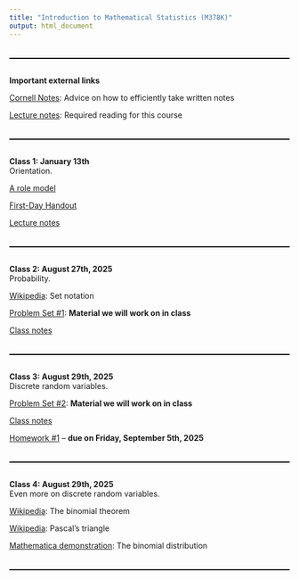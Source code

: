 ```yaml
---
title: "Introduction to Mathematical Statistics (M378K)"
output: html_document
---
```


<style>
  hr {
      position: relative; 
            top: 20px; 
            border: none; 
            height: 2px; 
            background: black; 
            margin-bottom: 50px; 
  }
</style>

---

**Important external links**

[Cornell Notes](http://lsc.cornell.edu/how-to-study/taking-notes/cornell-note-taking-system/): Advice on how to efficiently take written notes

[Lecture notes](https://web.ma.utexas.edu/users/gordanz/lecture_notes_page.html): Required reading for this course

---



**Class 1: January 13th**<br>
Orientation. <br>

[A role model](pics/bilbo.jpeg)

[First-Day Handout](syllabus/syllabus-59140.html)

[Lecture notes](https://web.ma.utexas.edu/users/gordanz/lecture_notes_page.html)

---

**Class 2: August 27th, 2025**<br>
Probability.<br> 

[Wikipedia](https://en.wikibooks.org/wiki/Set_Theory/Sets): Set notation

[Problem Set #1](problem-sets/m378k-ps1-omega-probs.pdf):  **Material we will work on in class**

[Class notes](notes/m378k-aug-27-2025.pdf)

---

**Class 3: August 29th, 2025**<br>
Discrete random variables.<br>

[Problem Set #2](problem-sets/m378k-ps2-discrete-defn.pdf):  **Material we will work on in class**

[Class notes](notes/m378k-aug-29-2025.pdf)

[Homework #1](hw/m378k-hw1-prereqs.pdf) -- **due on Friday, September 5th, 2025**

---

**Class 4: August 29th, 2025**<br>
Even more on discrete random variables.<br>

<!--
[Class notes](notes/m378k-jan-22-2025.pdf)
-->

[Wikipedia](https://en.wikipedia.org/wiki/Binomial_theorem): The binomial theorem 

[Wikipedia](https://en.wikipedia.org/wiki/Pascal%27s_triangle): Pascal's triangle

[Mathematica demonstration](https://demonstrations.wolfram.com/BinomialProbabilityDistribution/): The binomial distribution

---

<!--

**Class 5: January 24th, 2025**<br>
More about named discrete distributions.<br>

[Problem Set #3](problem-sets/m378k-ps3-discrete-probs.pdf):  **Problems we will work on in class**

[Mathematica demonstration](https://demonstrations.wolfram.com/GeometricDistribution/): The geometric distribution

[Wikipedia](https://en.wikipedia.org/wiki/Poisson_distribution): The Poisson distribution

[Problem Set #3](problem-sets/m378k-ps3-discrete-solns.pdf):  **Solutions**

Expectation.<br>

[Problem Set #4](problem-sets/m378k-ps4-discrete-exp-var-probs.pdf):  **Problems we will work on in class**

[Class notes](notes/m378k-jan-24-2025.pdf)

[Problem Set #4](problem-sets/m378k-ps4-discrete-exp-var-solns.pdf):  **Solutions**

[Homework #1](hw/m378k-hw1-prereqs-solns.pdf) -- **solutions**

[Homework #2](hw/m378k-hw2-discrete.pdf) -- **due on Friday, January 31st, 2025**

---

**Class 6: January 27th**<br>
Variance.<br>

[Class notes](notes/m378k-jan-27-2025.pdf)


---

**Class 7: January 29th**<br>
Continuous distributions.<br>

[Problem Set #5](problem-sets/m378k-ps5-continuous-probs.pdf):  **Problems we will work on in class**

[Class notes](notes/m378k-jan-29-2025.pdf)

---

**Class 8: January 31st, 2025**<br>
More on continuous distributions.<br> 

[The Normal Distribution](http://demonstrations.wolfram.com/TheNormalDistribution/) from the [Wolfram Demonstrations Project](http://demonstrations.wolfram.com/){.demonstrationHyperlink} by Ian McLeod 

[Area of a Normal Distribution](http://demonstrations.wolfram.com/AreaOfANormalDistribution/){.demonstrationHyperlink} from the [Wolfram Demonstrations Project](http://demonstrations.wolfram.com/){.demonstrationHyperlink} by Eric Schulz 

[Class notes](notes/m378k-jan-31-2025.pdf)

[Problem Set #5](problem-sets/m378k-ps5-continuous-solns.pdf):  **Solutions**

[Homework #2](hw/m378k-hw2-discrete-solns.pdf) -- **solutions**

[Homework #3](hw/m378k-hw3-expectation-probs.pdf) -- **due on Friday, February 7th, 2025**

---

**Class 9: February 3rd, 2025**<br>
Cumulative distribution functions.<br>

[Problem Set #6](problem-sets/m378k-ps6-cdf-probs.pdf):  **Problems we will work on in class**

[Class notes](notes/m378k-feb-03-2025.pdf)

[Problem Set #6](problem-sets/m378k-ps6-cdf-solns.pdf):  **Solutions**

---

**Class 10: February 5th, 2025**<br>
More on the cumulative distribution function.<br>

[Problem Set #7](problem-sets/m378k-ps7-cdf-cont-probs.pdf):  **Problems we will work on in class**

[Standard normal table](notes/std-normal-table.pdf)

[`R` code on the normal](code/normal.R)

[Class notes](notes/m378k-feb-05-2025.pdf)

[Problem Set #7](problem-sets/m378k-ps7-cdf-cont-solns.pdf):  **Solutions**

[In-Term One](exams/m378k-one-topics.pdf): Topics

[Practice for In-Term One](exams/m378k-one-sample-probs.pdf) -- **problems** 

[Practice for In-Term One](exams/m378k-one-sample-solns.pdf) -- **solutions** 

---

**Class 11: February 7th, 2025**<br>
Random vectors.<br>

[Class notes](notes/m378k-feb-07-2025.pdf)

[Homework #3](hw/m378k-hw3-expectation-solns.pdf) -- **solutions**

---

**Class 12: February 10th, 2025**<br>
More on random vectors.<br>

[Class notes](notes/m378k-feb-10-2025.pdf)

---

**Class 13: February 12th, 2025**<br>
<span style="color: red;">**In-Term One**</span><br>

[In-Term One](exams/m378k-one-solns.pdf) -- **solutions** 

---

**Class 14: February 14th, 2025**<br>
Transformations of random variables.<br>

[Problem Set #8](problem-sets/m378k-ps8-transformations-probs.pdf):  **Problems we will work on in class**

[Class notes](notes/m378k-feb-14-2025.pdf)

[Problem Set #8](problem-sets/m378k-ps8-transformations-solns.pdf):  **Solutions**

[Homework #4](hw/m378k-hw4-transformations-probs.pdf) -- **due on Friday, February 21st, 2025**

---

**Class 15: February 17th, 2025**<br>
More on transformations of random variables.The triangle distribution. The $\chi^2-$distribution.<br>

[Class notes](notes/m378k-feb-17-2025.pdf)

---
 
**Class 16: February 19th, 2025**<br>
Moment generating functions.<br>

[Problem Set #9](problem-sets/m378k-ps9-mgf-probs.pdf):  **Problems we will work on in class**

[Class notes](notes/m378k-feb-19-2025.pdf)

---

**Class 17: February 21st, 2025**<br>
More on the moment generating functions.<br>

[Class notes](notes/m378k-feb-21-2025.pdf)

[Problem Set #9](problem-sets/m378k-ps9-mgf-solns.pdf):  **Solutions**

[Homework #4](hw/m378k-hw4-transformations-solns.pdf) -- **solutions**

[Homework #5](hw/m378k-hw5-mgf-probs.pdf) -- **due on Friday, February 28th, 2025**

---

**Class 18: February 24th, 2025**<br>
More on the normal distribution.<br>

[Standard Normal Distribution Areas](http://demonstrations.wolfram.com/StandardNormalDistributionAreas/){.demonstrationHyperlink} from the [Wolfram Demonstrations Project](http://demonstrations.wolfram.com/){.demonstrationHyperlink} by Ian McLeod 

[Problem Set #10](problem-sets/m378k-ps10-normal-probs.pdf):  **Problems we will work on in class**

[Problem Set #10](problem-sets/m378k-ps10-normal-solns.pdf):  **Solutions**

De Moivre-Laplace.<br>

[Problem Set #11](problem-sets/m378k-ps11-dML-probs.pdf):  **Problems we will work on in class**

[Mathematica demonstration](http://demonstrations.wolfram.com/IllustratingTheCentralLimitTheoremWithSumsOfBernoulliRandomV/): The Normal Approximation to the Binomial Distribution

[The R-script from class](code/dML-pres.R)

[Class notes](notes/m378k-feb-24-2025.pdf)

[Problem Set #11](problem-sets/m378k-ps11-dML-solns.pdf):  **Solutions**

---

**Class 19: February 26th, 2025**<br>
The Central Limit Theorem.<br>

[Problem Set #12](problem-sets/m378k-ps12-clt-probs.pdf):  **Problems we will work on in class**

[Class notes](notes/m378k-feb-26-2025.pdf)

[Problem Set #12](problem-sets/m378k-ps12-clt-solns.pdf):  **Solutions**

---

**Class 20: February 28th, 2025**<br>
More on the $\chi^2-$distribution.<br>

[Zed Statistics video](https://youtu.be/80ffqpZdKiA?si=qzwSLzEZOKbDlRc7): The $\chi^2-$ distribution. 

[Mathematica demonstration: The Chi-Squared Distribution](http://demonstrations.wolfram.com/TheChiSquaredDistribution/)

[Mathematica demonstration: Tail Areas under the Chi-Squared Distribution](https://demonstrations.wolfram.com/TailAreasUnderChiSquaredDistributions/#embed)

[A $\chi^2-$table](notes/chi-squared-table-better.pdf)

The $\Gamma-$distribution.<br>

[Class notes](notes/m378k-feb-28-2025.pdf)

[The R-script from class](code/gamma-clt.R)

[Homework #5](hw/m378k-hw5-mgf-solns.pdf) -- **solutions**

[Homework #6](hw/m378k-hw6-gamma-probs.pdf) -- **due on Friday, March 7th, 2025**

---

**Class 21: March 3rd, 2025**<br>
The statistical set-up. Order statistics.<br>

[Problem Set #13](problem-sets/m378k-ps13-order-stats-probs.pdf):  **Problems we will work on in class**

[Class notes](notes/m378k-mar-03-2025.pdf)

[Problem Set #13](problem-sets/m378k-ps13-order-stats-solns.pdf):  **Solutions**

---

**Class 22: March 5th, 2025**<br>
Sampling distributions.<br>

[Problem Set #14](problem-sets/m378k-ps14-statistics-probs.pdf):  **Problems we will work on in class**

[Class notes](notes/m378k-mar-05-2025.pdf)

[Problem Set #14](problem-sets/m378k-ps14-statistics-solns.pdf):  **Solutions**

[In-Term Two](exams/m378k-two-topics.pdf): Topics

[Practice for In-Term Two](exams/m378k-two-sample-probs.pdf) -- **problems** 

[Practice for In-Term Two](exams/m378k-two-sample-solns.pdf) -- **solutions** 

---

**Class 23: March 7th, 2025**<br>
Estimators. Bias.<br>

[Class notes](notes/m378k-mar-07-2025.pdf)

[Homework #6](hw/m378k-hw6-gamma-solns.pdf) -- **solutions**

---

**Class 24: March 10th, 2025**<br>
Mean squared error.<br>

[Problem Set #15](problem-sets/m378k-ps15-bias-mse-probs.pdf):  **Problems we will work on in class**

[Class notes](notes/m378k-mar-10-2025.pdf)

[Homework #7](hw/m378k-hw7-statistics-probs.pdf) -- **due on Friday, March 28th, 2025**

---

**Class 25: March 12th, 2025**<br>
<span style="color: red;">**In-Term Two**</span><br>

[In-Term Two](exams/m378k-two-solns.pdf) -- **solutions** 

---

**Class 26: March 14th, 2025**<br>
More on MSE.<br>

[Class notes](notes/m378k-mar-14-2025.pdf)

[Problem Set #15](problem-sets/m378k-ps15-bias-mse-solns.pdf):  **solutions**

[Homework #8](hw/m378k-hw8-goodness-probs.pdf) -- **due on Friday, April 4th, 2025**

---

**Class 27: March 24th, 2025**<br>
Confidence intervals.<br>

[Class notes](notes/m378k-mar-24-2025.pdf)

---

**Class 28: March 26th, 2025**<br>
More on confidence intervals.<br>

[Problem Set #16](problem-sets/m378k-ps16-conf-int-probs.pdf):  **Problems we will work on in class**

[Class notes](notes/m378k-mar-26-2025.pdf)

---

**Class 29: March 28th, 2025**<br>
Approximate confidence intervals for the population proportion. <br>

[Class notes](notes/m378k-mar-28-2025.pdf)

[Homework #7](hw/m378k-hw7-statistics-solns.pdf) -- **solutions**

---

**Class 30: March 31st, 2025**<br>
Confidence intervals for the variance.<br>

[Class notes](notes/m378k-mar-31-2025.pdf)

---

**Class 31: April 2nd, 2025**<br>
Confidence intervals for the mean with the variance unknown.<br>

[Wikipedia](https://en.wikipedia.org/wiki/William_Sealy_Gosset): William Sealy Gosset 

[Mathematica demonstration](http://demonstrations.wolfram.com/StudentsTDistribution/): The Student's t-distribution 

[t-table](notes/t-table.pdf)

[Class notes](notes/m378k-apr-02-2025.pdf)

[Problem Set #16](problem-sets/m378k-ps16-conf-int-solns.pdf):  **Solutions**

[Homework #9](hw/m378k-hw9-umvue-conf-int-probs.pdf) -- **due on April 11th, 2025**

---

**Class 32: April 4th, 2025**<br>
Relative efficiency.<br>

[Problem Set #17](problem-sets/m378k-ps17-rel-eff-probs.pdf):  **Problems we will work on in class**

[Problem Set #17](problem-sets/m378k-ps17-rel-eff-solns.pdf):  **Solutions**

Consistency.<br>

[`R`-code](code/frequencies.R)

[Problem Set #18](problem-sets/m378k-ps18-consistency-probs.pdf):  **Problems we will work on in class**

[Problem Set #18](problem-sets/m378k-ps18-consistency-solns.pdf):  **Solutions**

[Class notes](notes/m378k-apr-04-2025.pdf)

[Homework #8](hw/m378k-hw8-goodness-solns.pdf) -- **solutions**

[Homework #10](hw/m378k-hw10-conf-int-rel-eff-probs.pdf) -- **due on Friday, April 18th, 2025**

---

**Class 33: April 7th, 2025**<br>
Maximum Likelihood Estimators.<br>

[Class notes](notes/m378k-apr-07-2025.pdf)

---

**Class 34: April 9th, 2025**<br>
More on maximum likelihood.<br>

[Class notes](notes/m378k-apr-09-2025.pdf)

---

**Class 35: April 11th, 2025**<br>
Sufficient statistics.<br>

[Class notes](notes/m378k-apr-11-2025.pdf)

[Homework #9](hw/m378k-hw9-umvue-conf-int-solns.pdf) -- **solutions**

---

**Class 36: April 14th, 2025**<br>
More on sufficient statistics. Hypothesis testing.<br>

[Class notes](notes/m378k-apr-14-2025.pdf)

---

**Class 37: April 16th, 2025**<br>
More on hypothesis testing.<br>

[Class notes](notes/m378k-apr-16-2025.pdf)

[In-Term Three](exams/m378k-three-topics.pdf): Topics

[Practice for In-Term Three](exams/m378k-three-sample-probs.pdf): Problems

[Practice for In-Term Three](exams/m378k-three-sample-solns.pdf): Solutions

---

**Class 38: April 18th, 2025**<br>
Hypothesis testing practice.<br>

[`R` code on hypothesis testing](code/single-hypothesis.R)

[Problem Set #19](problem-sets/m378k-ps19-hypothesis-testing-probs.pdf):  **Problems we will work on in class**

[Class notes](notes/m378k-apr-18-2025.pdf)

[Problem Set #19](problem-sets/m378k-ps19-hypothesis-testing-solns.pdf):  **Solutions**

[Homework #10](hw/m378k-hw10-conf-int-rel-eff-solns.pdf) -- **solutions**



---

**Class 39: April 21st, 2025**<br>
Hypothesis testing wrap-up. The Bayesian approach.<br>

[Class notes](notes/m378k-apr-21-2025.pdf)

---

**Class 40: April 23rd, 2025**<br>
<span style="color: red;">**In-Term Three**</span><br>

[In-Term Three](exams/m378k-three-solns.pdf) -- **solutions**

---

**Class 41: April 25th, 2025**<br>
More on the Bayesian approach.<br>

[Class notes](notes/m378k-apr-25-2025.pdf)

---

**Class 42: April 28th, 2025**<br>
Problem-solving session.<br>

[Class notes](notes/m378k-apr-28-2025.pdf)

---

[The Final Exam](exams/m362k-final-topics.pdf): Topics

[Practice for the Final Exam](exams/m378k-final-sample-probs.pdf) -- **problems** 

[Practice for the Final Exam](exams/m378k-final-sample-solns.pdf) -- **solutions** 
-->

